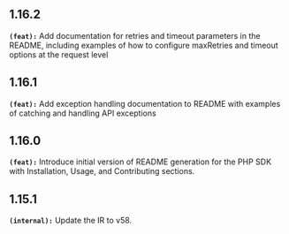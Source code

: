 ## 1.16.2
**`(feat):`** Add documentation for retries and timeout parameters in the README, including examples of how 
to configure maxRetries and timeout options at the request level


## 1.16.1
**`(feat):`** Add exception handling documentation to README with examples of catching and handling API exceptions

## 1.16.0
**`(feat):`** Introduce initial version of README generation for the PHP SDK with Installation, Usage, and Contributing sections.

## 1.15.1
**`(internal):`** Update the IR to v58.

